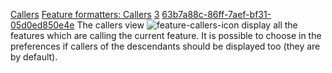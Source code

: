 [[Property:title|Callers]]
[[Property:link_title|Feature formatters: Callers]]
[[Property:weight|3]]
[[Property:uuid|63b7a88c-86ff-7aef-bf31-05d0ed850e4e]]
The callers view  [[Image:feature-callers-icon]]  display all the features which are calling the current feature. It is possible to choose in the preferences if callers of the descendants should be displayed too (they are by default). 

{{seealso| '''See Also''' <br/>
[[Clients|Class clients view]]  }}




